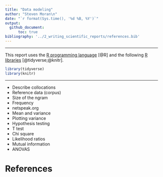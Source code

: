 ```yaml
---
title: "Data modeling"
author: "Steven Moran\n"
date: "`r format(Sys.time(), '%d %B, %Y')`"
output:
  github_document:
      toc: true
bibliography: '../2_writing_scientific_reports/references.bib'
---
```


***

This report uses the [R programming language](https://cran.r-project.org/doc/FAQ/R-FAQ.html) [@R] and the following [R libraries](https://r-pkgs.org/intro.html) [@tidyverse;@knitr].

```r
library(tidyverse)
library(knitr)
```

***

- Describe collocations
- Reference data (corpus)
- Size of the ngram
- Frequency
- netspeak.org
- Mean and variance
- Plotting variance
- Hypothesis testing
- T test
- Chi square
- Likelihood ratios
- Mutual information
- ANOVAS


# References

